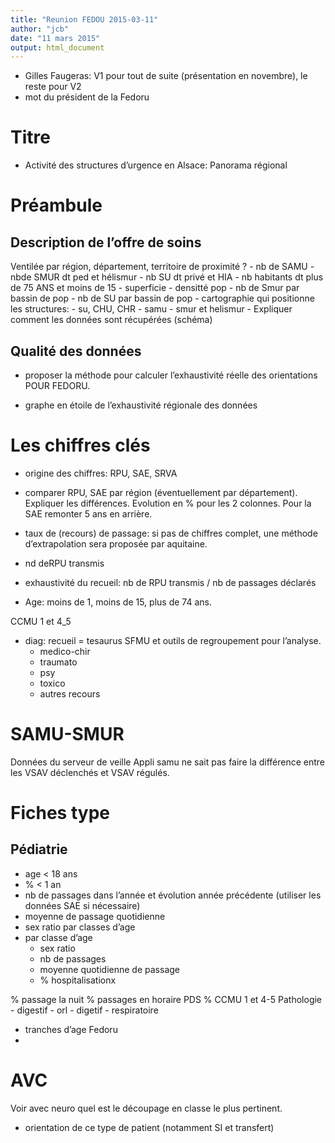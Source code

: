 ```yaml
---
title: "Reunion FEDOU 2015-03-11"
author: "jcb"
date: "11 mars 2015"
output: html_document
---
```


- Gilles Faugeras: V1 pour tout de suite (présentation en novembre), le reste pour V2
- mot du président de la Fedoru

Titre
=====

- Activité des structures d'urgence en Alsace: Panorama régional  

Préambule
==========

Description de l'offre de soins
--------------------------------

Ventilée par région, département, territoire de proximité ?
- nb de SAMU
- nbde SMUR dt ped et hélismur
- nb SU dt privé et HIA
- nb habitants dt plus de 75 ANS et moins de 15
- superficie
- densitté pop
- nb de Smur par bassin de pop
- nb de SU par bassin de pop
- cartographie qui positionne les structures:
    - su, CHU, CHR
    - samu
    - smur et helismur
- Expliquer comment les données sont récupérées (schéma) 

Qualité des données
-------------------

- proposer la méthode pour calculer l'exhaustivité réelle des orientations POUR FEDORU.

- graphe en étoile de l'exhaustivité régionale des données

Les chiffres clés
=================

- origine des chiffres: RPU, SAE, SRVA
- comparer RPU, SAE par région (éventuellement par département). Expliquer les différences. Evolution en % pour les 2 colonnes. Pour la SAE remonter 5 ans en arrière.

- taux de (recours) de passage: si pas de chiffres complet, une méthode d'extrapolation sera proposée par aquitaine.

- nd deRPU transmis
- exhaustivité du recueil: nb de RPU transmis / nb de passages déclarés

- Age: moins de 1, moins de 15, plus de 74 ans.

CCMU 1 et 4_5

- diag: recueil = tesaurus SFMU et outils de regroupement pour l'analyse.
    - medico-chir
    - traumato
    - psy
    - toxico
    - autres recours

SAMU-SMUR
=========

Données du serveur de veille
Appli samu ne sait pas faire la différence entre les VSAV déclenchés et VSAV régulés.

Fiches type
===========
Pédiatrie
---------
- age < 18 ans
- % < 1 an
- nb de passages dans l'année et évolution année précédente (utiliser les données SAE si nécessaire)
- moyenne de passage quotidienne
- sex ratio par classes d'age
- par classe d'age
    - sex ratio
    - nb de passages
    - moyenne quotidienne de passage
    - % hospitalisationx
    
% passage la nuit
% passages en horaire PDS
% CCMU 1 et  4-5
Pathologie
- digestif
- orl
- digetif
- respiratoire

- tranches d'age Fedoru
-

AVC
===
Voir avec neuro quel est le découpage en classe le plus pertinent.

- orientation de ce type de patient (notamment SI et transfert)


